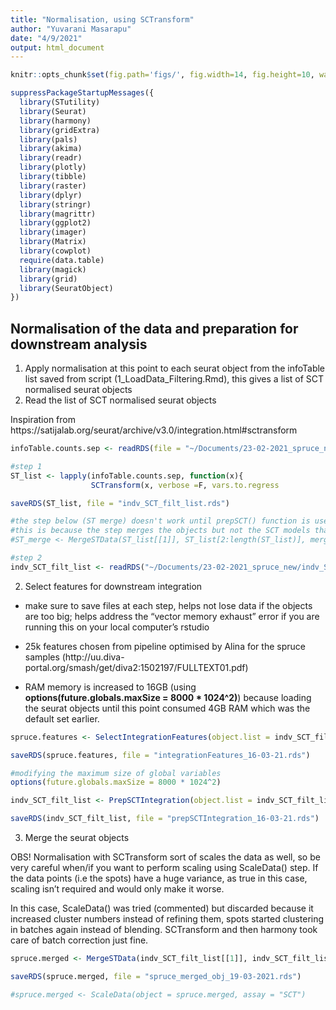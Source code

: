 ```yaml
---
title: "Normalisation, using SCTransform"
author: "Yuvarani Masarapu"
date: "4/9/2021"
output: html_document
---
```


```r
knitr::opts_chunk$set(fig.path='figs/', fig.width=14, fig.height=10, warning=FALSE, message=FALSE, echo = FALSE)
```

```r
suppressPackageStartupMessages({
  library(STutility)
  library(Seurat)
  library(harmony)
  library(gridExtra)
  library(pals)
  library(akima)
  library(readr)
  library(plotly)
  library(tibble)
  library(raster)
  library(dplyr)
  library(stringr)
  library(magrittr)
  library(ggplot2)
  library(imager)
  library(Matrix)
  library(cowplot)
  require(data.table)
  library(magick)
  library(grid)
  library(SeuratObject)
})
```

## Normalisation of the data and preparation for downstream analysis

1. Apply normalisation at this point to each seurat object from the infoTable list saved from script (1_LoadData_Filtering.Rmd), this gives a list of SCT normalised seurat objects
2. Read the list of SCT normalised seurat objects

Inspiration from https://satijalab.org/seurat/archive/v3.0/integration.html#sctransform

```r
infoTable.counts.sep <- readRDS(file = "~/Documents/23-02-2021_spruce_new/infotable_counts.rds")

#step 1
ST_list <- lapply(infoTable.counts.sep, function(x){
                  SCTransform(x, verbose =F, vars.to.regress                   = c("nFeature_RNA"), return.only.var.genes                   = F)})

saveRDS(ST_list, file = "indv_SCT_filt_list.rds")

#the step below (ST merge) doesn't work until prepSCT() function is used as we see in the later lines of code
#this is because the step merges the objects but not the SCT models that come from normalising each seurat object
#ST_merge <- MergeSTData(ST_list[[1]], ST_list[2:length(ST_list)], merge.data = T)

#step 2
indv_SCT_filt_list <- readRDS("~/Documents/23-02-2021_spruce_new/indv_SCT_filt_list.rds")
```

2. Select features for downstream integration

- make sure to save files at each step, helps not lose data if the objects are too big; helps address the "vector memory exhaust" error if you are running this on your local computer's rstudio

- 25k features chosen from pipeline optimised by Alina for the spruce samples (http://uu.diva-portal.org/smash/get/diva2:1502197/FULLTEXT01.pdf)

- RAM memory is increased to 16GB (using **options(future.globals.maxSize = 8000 * 1024^2)**) because loading the seurat objects until this point consumed 4GB RAM which was the default set earlier.

```r
spruce.features <- SelectIntegrationFeatures(object.list = indv_SCT_filt_list, nfeatures = 25000)

saveRDS(spruce.features, file = "integrationFeatures_16-03-21.rds")

#modifying the maximum size of global variables
options(future.globals.maxSize = 8000 * 1024^2)

indv_SCT_filt_list <- PrepSCTIntegration(object.list = indv_SCT_filt_list, anchor.features = spruce.features, verbose = FALSE)

saveRDS(indv_SCT_filt_list, file = "prepSCTIntegration_16-03-21.rds")
```


3. Merge the seurat objects

OBS! Normalisation with SCTransform sort of scales the data as well, so be very careful when/if you want to perform scaling using ScaleData() step. If the data points (i.e the spots) have a huge variance, as true in this case, scaling isn't required and would only make it worse.

In this case, ScaleData() was tried (commented) but discarded because it increased cluster numbers instead of refining them, spots started clustering in batches again instead of blending. SCTransform and then harmony took care of batch correction just fine.

```r
spruce.merged <- MergeSTData(indv_SCT_filt_list[[1]], indv_SCT_filt_list[2:length(indv_SCT_filt_list)], merge.data = TRUE)

saveRDS(spruce.merged, file = "spruce_merged_obj_19-03-2021.rds")

#spruce.merged <- ScaleData(object = spruce.merged, assay = "SCT")
```